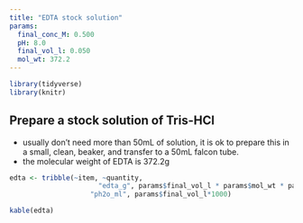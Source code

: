 ```yaml
---
title: "EDTA stock solution"
params:
  final_conc_M: 0.500
  pH: 8.0
  final_vol_l: 0.050
  mol_wt: 372.2
---
```

```r
library(tidyverse)
library(knitr)
```

## Prepare a stock solution of Tris-HCl  
- usually don't need more than 50mL of solution, it is ok to prepare this in a small, clean, beaker, and transfer to a 50mL falcon tube.  
- the molecular weight of EDTA is 372.2g
```r

edta <- tribble(~item, ~quantity,
                      "edta_g", params$final_vol_l * params$mol_wt * params$final_conc_M,
                    "ph2o_ml", params$final_vol_l*1000)

kable(edta)

```

